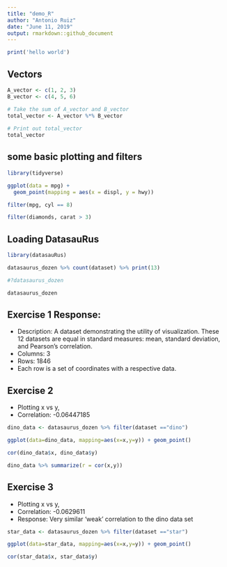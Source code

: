 ```yaml
---
title: "demo_R"
author: "Antonio Ruiz"
date: "June 11, 2019"
output: rmarkdown::github_document
---
```



```r

print('hello world')

```





## Vectors
```r

A_vector <- c(1, 2, 3)
B_vector <- c(4, 5, 6)

# Take the sum of A_vector and B_vector
total_vector <- A_vector %*% B_vector
  
# Print out total_vector
total_vector


```

## some basic plotting and filters
```r
library(tidyverse)

ggplot(data = mpg) + 
  geom_point(mapping = aes(x = displ, y = hwy))

filter(mpg, cyl == 8)

filter(diamonds, carat > 3)
```

## Loading DatasauRus


```r
library(datasauRus)

datasaurus_dozen %>% count(dataset) %>% print(13)

#?datasaurus_dozen


```


```r

datasaurus_dozen
```
## Exercise 1 Response:
* Description: A dataset demonstrating the utility of visualization. These 12 datasets are equal in standard measures: mean, standard deviation, and Pearson's correlation. 
* Columns: 3
* Rows: 1846
* Each row is a set of coordinates with a respective data.


## Exercise 2
* Plotting x vs y,
* Correlation: -0.06447185
```r

dino_data <- datasaurus_dozen %>% filter(dataset =="dino")

ggplot(data=dino_data, mapping=aes(x=x,y=y)) + geom_point()

cor(dino_data$x, dino_data$y)
```


```r
dino_data %>% summarize(r = cor(x,y))
```





## Exercise 3
* Plotting x vs y,
* Correlation:  -0.0629611
* Response: Very similar 'weak' correlation to the dino data set
```r
star_data <- datasaurus_dozen %>% filter(dataset =="star")

ggplot(data=star_data, mapping=aes(x=x,y=y)) + geom_point()

cor(star_data$x, star_data$y)
```

